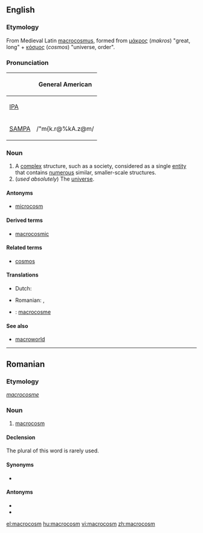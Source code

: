 ==English==
{{wikipedia}}

===Etymology===
From {{etyl|lam}} Medieval Latin [[macrocosmus]], formed from {{etyl|el}} [[μάκρος]] (''makros'') "great, long" + [[κόσμος]] (''cosmos'') "universe, order".

===Pronunciation===
{| border=1 cellpadding=5
! !! General American
|-
| [[w:IPA|IPA]] || {{IPAchar|/ˈmæk.rəˌkɑ.zəm/}}
|-
| [[w:SAMPA|SAMPA]] || /"m{k.r@%kA.z@m/
|}

===Noun===
{{en-noun}}

# A [[complex]] structure, such as a society, considered as a single [[entity]] that contains [[numerous]] similar, smaller-scale structures.
# (''used absolutely'') The [[universe]].

====Antonyms====
* [[microcosm]]

====Derived terms====
* [[macrocosmic]]

====Related terms====
* [[cosmos]]

====Translations====
{{trans-top|a complex structure containing numerous smaller-scale structures}}
* Dutch: {{t|nl|macrocosmos|m}}
{{trans-mid}}
* Romanian: {{t-|ro|macrocosm|n}}, {{t|ro|macrocosmos|n}}
{{trans-bottom}}

{{trans-see|the universe|universe}}
{{checktrans-top}}
* {{ttbc|French}}: [[macrocosme]] {{m}}
{{trans-bottom}}

====See also====
* [[macroworld]]

----

==Romanian==

===Etymology===
{{etyl|fr|ro}} ''[[macrocosme]]''

===Noun===
{{ro-noun|n|macrocosmuri}}

# [[#English|macrocosm]]

====Declension====
The plural of this word is rarely used.
{{ro-noun-inv|gend=n|def=macrocosmul|gd=macrocosmului}}

====Synonyms====
* {{l|ro|macrocosmos}}

====Antonyms====
* {{l|ro|microcosm}}
* {{l|ro|microcosmos}}

[[el:macrocosm]]
[[hu:macrocosm]]
[[vi:macrocosm]]
[[zh:macrocosm]]